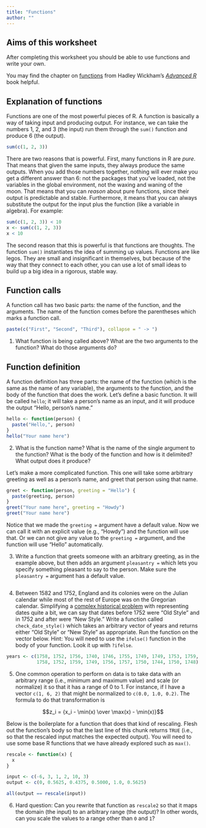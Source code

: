 ```yaml
---
title: "Functions"
author: ""
---
```


## Aims of this worksheet

After completing this worksheet you should be able to use functions and write your own.

You may find the chapter on [functions](http://adv-r.had.co.nz/Functions.html) from Hadley Wickham's *[Advanced R](http://adv-r.had.co.nz/)* book helpful.

## Explanation of functions

Functions are one of the most powerful pieces of R. A function is basically a way of taking input and producing output. For instance, we can take the numbers 1, 2, and 3 (the input) run them through the `sum()` function and produce 6 (the output).

```r
sum(c(1, 2, 3))
```

There are two reasons that is powerful. First, many functions in R are *pure*. That means that given the same inputs, they always produce the same outputs. When you add those numbers together, nothing will ever make you get a different answer than 6: not the packages that you've loaded, not the variables in the global environment, not the waxing and waning of the moon. That means that you can *reason* about pure functions, since their output is predictable and stable. Furthermore, it means that you can always substitute the output for the input plus the function (like a variable in algebra). For example:

```r
sum(c(1, 2, 3)) < 10
x <- sum(c(1, 2, 3))
x < 10
```

The second reason that this is powerful is that functions are thoughts. The function `sum()` instantiates the idea of summing up values. Functions are like legos. They are small and insignificant in themselves, but because of the way that they connect to each other, you can use a lot of small ideas to build up a big idea in a rigorous, stable way.

## Function calls

A function call has two basic parts: the name of the function, and the arguments. The name of the function comes before the parentheses which marks a function call.

```r
paste(c("First", "Second", "Third"), collapse = " -> ")
```

(@) What function is being called above? What are the two arguments to the function? What do those arguments do?

## Function definition

A function definition has three parts: the name of the function (which is the same as the name of any variable), the arguments to the function, and the body of the function that does the work. Let's define a basic function. It will be called `hello`; it will take a person's name as an input, and it will produce the output "Hello, person's name."

```r
hello <- function(person) {
  paste("Hello,", person)
}
hello("Your name here")
```

(@) What is the function name? What is the name of the single argument to the function? What is the body of the function and how is it delimited? What output does it produce?

Let's make a more complicated function. This one will take some arbitrary greeting as well as a person's name, and greet that person using that name.

```r
greet <- function(person, greeting = "Hello") {
  paste(greeting, person)
}
greet("Your name here", greeting = "Howdy")
greet("Your name here")
```

Notice that we made the `greeting =` argument have a default value. Now we can call it with an explicit value (e.g., "Howdy") and the function will use that. Or we can not give any value to the `greeting = ` argument, and the function will use "Hello" automatically.

(@) Write a function that greets someone with an arbitrary greeting, as in the example above, but then adds an argument `pleasantry = ` which lets you specify something pleasant to say to the person. Make sure the `pleasantry =` argument has a default value.

```r

```

(@) Between 1582 and 1752, England and its colonies were on the Julian calendar while most of the rest of Europe was on the Gregorian calendar. Simplifying a [complex historical problem](https://en.wikipedia.org/wiki/Old_Style_and_New_Style_dates) with representing dates quite a bit, we can say that dates before 1752 were "Old Style" and in 1752 and after were "New Style." Write a function called `check_date_style()` which takes an arbitrary vector of years and returns either "Old Style" or "New Style" as appropriate. Run the function on the vector below. Hint: You will need to use the `ifelse()` function in the body of your function. Look it up with `?ifelse`.

```r
years <- c(1758, 1752, 1756, 1740, 1746, 1755, 1749, 1749, 1753, 1759,
           1758, 1752, 1759, 1749, 1756, 1757, 1750, 1744, 1750, 1748)
```


(@) One common operation to perform on data is to take data with an arbitrary range (i.e., minimum and maximum value) and scale (or normalize) it so that it has a range of 0 to 1. For instance, if I have a vector `c(1, 6, 2)` that might be normalized to `c(0.0, 1.0, 0.2)`. The formula to do that transformation is 

$$z_i = {x_i - \min(x) \over \max(x) - \min(x)}$$

Below is the boilerplate for a function that does that kind of rescaling. Flesh out the function's body so that the last line of this chunk returns `TRUE` (i.e., so that the rescaled input matches the expected output). You will need to use some base R functions that we have already explored such as `max()`.

```r
rescale <- function(x) {
  x
}

input <- c(-6, 3, 1, 2, 10, 3)
output <- c(0, 0.5625, 0.4375, 0.5000, 1.0, 0.5625)

all(output == rescale(input))
```

(@) Hard question: Can you rewrite that function as `rescale2` so that it maps the domain (the input) to an arbitrary range (the output)? In other words, can you scale the values to a range other than `0` and `1`?

```r

```
